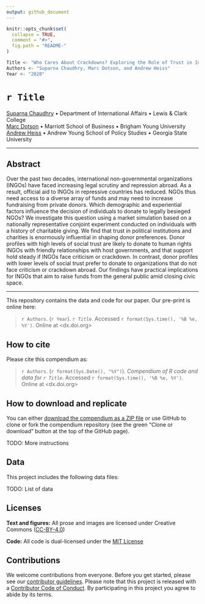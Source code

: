 ```yaml
---
output: github_document
---
```


<!-- README.md is generated from README.Rmd. Please edit that file -->

```r
knitr::opts_chunk$set(
  collapse = TRUE,
  comment = "#>",
  fig.path = "README-"
)

Title <- "Who Cares About Crackdowns? Exploring the Role of Trust in Individual Philanthropy"
Authors <- "Suparna Chaudhry, Marc Dotson, and Andrew Heiss"
Year <- "2020"
```

# `r Title`

[Suparna Chaudhry](http://www.suparnachaudhry.com/) • Department of International Affairs • Lewis & Clark College  
[Marc Dotson](https://marriottschool.byu.edu/directory/details?id=50683) • Marriott School of Business • Brigham Young University  
[Andrew Heiss](https://www.andrewheiss.com/) • Andrew Young School of Policy Studies • Georgia State University

---

## Abstract

Over the past two decades, international non-governmental organizations (INGOs) have faced increasing legal scrutiny and repression abroad. As a result, official aid to INGOs in repressive countries has reduced. NGOs thus need access to a diverse array of funds and may need to increase fundraising from private donors. Which demographic and experiential factors influence the decision of individuals to donate to legally besieged NGOs? We investigate this question using a market simulation based on a nationally representative conjoint experiment conducted on individuals with a history of charitable giving. We find that trust in political institutions and charities is enormously influential in shaping donor preferences. Donor profiles with high levels of social trust are likely to donate to human rights INGOs with friendly relationships with host governments, and that support hold steady if INGOs face criticism or crackdown. In contrast, donor profiles with lower levels of social trust prefer to donate to organizations that do not face criticism or crackdown abroad. Our findings have practical implications for INGOs that aim to raise funds from the general public amid closing civic space.

---

This repository contains the data and code for our paper. Our pre-print is online here:

> `r Authors`. (`r Year`). *`r Title`*. Accessed `r format(Sys.time(), '%B %e, %Y')`. Online at <dx.doi.org>


## How to cite

Please cite this compendium as:

> `r Authors`. (`r format(Sys.Date(), "%Y")`). *Compendium of R code and data for `r Title`*. Accessed `r format(Sys.time(), '%B %e, %Y')`. Online at <dx.doi.org>


## How to download and replicate

You can either [download the compendium as a ZIP file](/archive/master.zip) or use GitHub to clone or fork the compendium repository (see the green "Clone or download" button at the top of the GitHub page).

TODO: More instructions


## Data

This project includes the following data files:

TODO: List of data


## Licenses

**Text and figures:** All prose and images are licensed under Creative Commons ([CC-BY-4.0](http://creativecommons.org/licenses/by/4.0/))

**Code:** All code is dual-licensed under the [MIT License](LICENSE.md)


## Contributions

We welcome contributions from everyone. Before you get started, please see our [contributor guidelines](CONTRIBUTING.md). Please note that this project is released with a [Contributor Code of Conduct](CONDUCT.md). By participating in this project you agree to abide by its terms.
